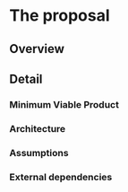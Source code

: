 # The proposal
<!--
This is where the proposal should be outlined.
-->

## Overview
<!--
At a high-level address what your proposal is and how it will address
the problem identified. Highlight any benefits to the R Community that
follow from solving the problem. This should be your most compelling
section.
-->

## Detail
<!--
Go into more detail about the specifics of the project and how it delivers
against the problem.

Depending on project type the detail section should include:
-->

### Minimum Viable Product

<!--
What is the smallest thing you can build that delivers value to your users?
-->

### Architecture

<!--
What does the high-level architecture look like?
-->

### Assumptions

<!--
What assumptions are you making that, if proven false, would invalidate the project?
-->

### External dependencies

<!--
What external dependencies does the project have (e.g. libraries, services, other projects, etc.)?
-->
